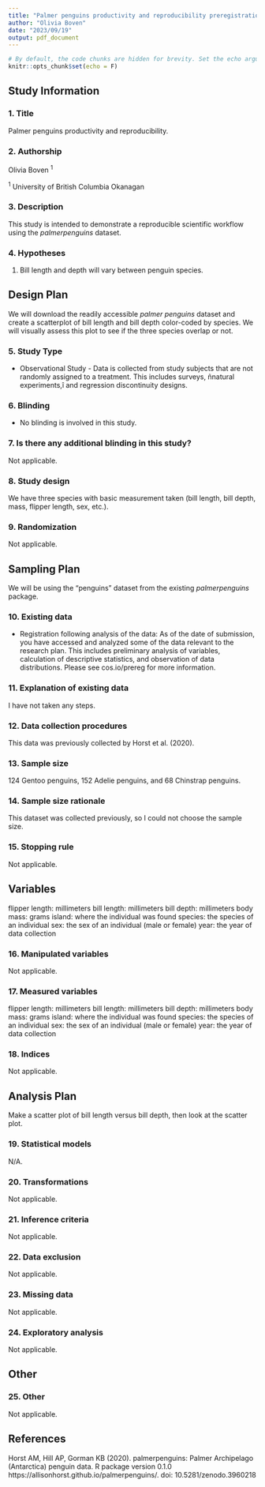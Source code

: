 ```yaml
---
title: "Palmer penguins productivity and reproducibility preregistration"
author: "Olivia Boven"
date: "2023/09/19"
output: pdf_document
---
```


```r
# By default, the code chunks are hidden for brevity. Set the echo argument to TRUE for blocks you want to share the code in the output for. 
knitr::opts_chunk$set(echo = F)
```

## Study Information

### 1.	Title 

Palmer penguins productivity and reproducibility. 

### 2.	Authorship

Olivia Boven ^1^ 

^1^ University of British Columbia Okanagan

### 3. Description

This study is intended to demonstrate a reproducible scientific workflow using the *palmerpenguins* dataset.

### 4.	Hypotheses

1. Bill length and depth will vary between penguin species.
 
## Design Plan

We will download the readily accessible *palmer penguins* dataset and create a scatterplot of bill length and bill depth color-coded by species. We will visually assess this plot to see if the three species overlap or not.

### 5.	Study Type 

- Observational Study - Data is collected from study subjects that are not randomly assigned to a treatment. This includes surveys, ñnatural experiments,î and regression discontinuity designs.

### 6.	Blinding

- No blinding is involved in this study.

### 7.	Is there any additional blinding in this study?

Not applicable. 

### 8.	Study design

We have three species with basic measurement taken (bill length, bill depth, mass, flipper length, sex, etc.).

### 9.	Randomization

Not applicable. 

## Sampling Plan 

We will be using the "penguins" dataset from the existing *palmerpenguins* package.

### 10. Existing data

- Registration following analysis of the data: As of the date of submission, you have accessed and analyzed some of the data relevant to the research plan. This includes preliminary analysis of variables, calculation of descriptive statistics, and observation of data distributions. Please see cos.io/prereg for more information. 

### 11.	Explanation of existing data

I have not taken any steps.

### 12.	Data collection procedures

This data was previously collected by Horst et al. (2020).

### 13.	Sample size

124 Gentoo penguins, 152 Adelie penguins, and 68 Chinstrap penguins. 

### 14. Sample size rationale 

This dataset was collected previously, so I could not choose the sample size. 

### 15. Stopping rule 

Not applicable. 

## Variables 

flipper length: millimeters
bill length: millimeters
bill depth: millimeters
body mass: grams
island: where the individual was found
species: the species of an individual
sex: the sex of an individual (male or female)
year: the year of data collection

### 16. Manipulated variables

Not applicable. 

### 17. Measured variables 

flipper length: millimeters
bill length: millimeters
bill depth: millimeters
body mass: grams
island: where the individual was found
species: the species of an individual
sex: the sex of an individual (male or female)
year: the year of data collection

### 18. Indices 

Not applicable.

## Analysis Plan

Make a scatter plot of bill length versus bill depth, then look at the scatter plot.

### 19. Statistical models

N/A.

### 20. Transformations 

Not applicable.

### 21. Inference criteria 

Not applicable.

### 22. Data exclusion 

Not applicable.

### 23. Missing data

Not applicable.

### 24. Exploratory analysis

Not applicable.

## Other 

### 25. Other 

Not applicable. 

## References 

Horst AM, Hill AP, Gorman KB (2020). palmerpenguins: Palmer Archipelago (Antarctica) penguin data. R package version 0.1.0 https://allisonhorst.github.io/palmerpenguins/. doi: 10.5281/zenodo.3960218